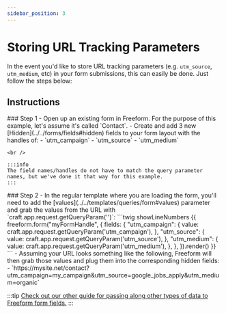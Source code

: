 ```yaml
---
sidebar_position: 3
---
```



# Storing URL Tracking Parameters

In the event you'd like to store URL tracking parameters (e.g. `utm_source`, `utm_medium`, etc) in your form submissions, this can easily be done. Just follow the steps below:

## Instructions

<VerticalStepWrapper>
<StepMarkdown>
### Step 1
- Open up an existing form in Freeform. For the purpose of this example, let's assume it's called `Contact`.
- Create and add 3 new [Hidden](../../forms/fields#hidden) fields to your form layout with the handles of:
    - `utm_campaign`
    - `utm_source`
    - `utm_medium`

    <br />

    :::info
    The field names/handles do not have to match the query parameter names, but we've done it that way for this example.
    :::

</StepMarkdown>
<StepMarkdown>
### Step 2
- In the regular template where you are loading the form, you'll need to add the [values](../../templates/queries/form#values) parameter and grab the values from the URL with `craft.app.request.getQueryParam('')`:
    ```twig showLineNumbers
    {{ freeform.form("myFormHandle", {
        fields: {
            "utm_campaign": {
                value: craft.app.request.getQueryParam('utm_campaign'),
            },
            "utm_source": {
                value: craft.app.request.getQueryParam('utm_source'),
            },
            "utm_medium": {
                value: craft.app.request.getQueryParam('utm_medium'),
            },
        },
    }).render() }}
    ```
- Assuming your URL looks something like the following, Freeform will then grab those values and plug them into the corresponding hidden fields:
    - `https://mysite.net/contact?utm_campaign=my_campaign&utm_source=google_jobs_apply&utm_medium=organic`

</StepMarkdown>
</VerticalStepWrapper>

:::tip
[Check out our other guide for passing along other types of data to Freeform form fields.](../dynamic-data/passing-dynamic-data-to-forms)
:::
